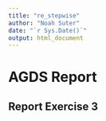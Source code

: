 ```yaml
---
title: "re_stepwise"
author: "Noah Suter"
date: "`r Sys.Date()`"
output: html_document
---
```

# AGDS Report

## Report Exercise 3

